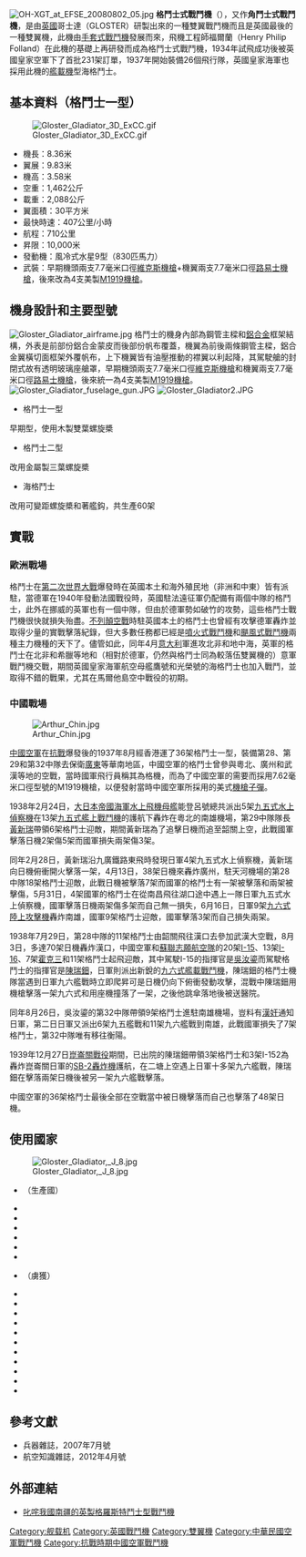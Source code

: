 {{Infobox Aircraft
  |name = 格鬥士式戰鬥機
  |image = Image:Gloster Gladiator 1.jpg
  |type = [[戰鬥機|戰鬥機]]
  |manufacturer = 哥士達（GLOSTER）
  |designer = 亨利．菲力普．科蘭
  |introduced =  1937年
  |primary user = [[英國皇家空軍|英國皇家空軍]]<br/>[[英國皇家海軍|英國皇家海軍]]<br/>[[中華民國空軍|中華民國空軍]]
  |number built = 747架
  |developed from = [[手套式戰鬥機|手套式戰鬥機]]
  |variants with their own articles = 海格鬥士
}}

[[File:OH-XGT_at_EFSE_20080802_05.jpg|thumb]]
'''格鬥士式戰鬥機'''（{{lang-en|Gloster Gladiator}}），又作'''角鬥士式戰鬥機'''，是由[[英國|英國]]哥士達（GLOSTER）研製出來的一種雙翼戰鬥機而且是英國最後的一種雙翼機，此機由[[手套式戰鬥機|手套式戰鬥機]]發展而來，飛機工程師福爾蘭（Henry Philip Folland）在此機的基礎上再研發而成為格鬥士式戰鬥機，1934年試飛成功後被英國皇家空軍下了首批231架訂單，1937年開始裝備26個飛行隊，英國皇家海軍也採用此機的[[艦載機|艦載機]]型海格鬥士。

==基本資料（格鬥士一型）==
[[File:Gloster_Gladiator_3D_ExCC.gif|thumb]]
*機長：8.36米
*翼展：9.83米
*機高：3.58米
*空重：1,462公斤
*載重：2,088公斤
*翼面積：30平方米
*最快時速：407公里/小時
*航程：710公里
*昇限：10,000米
*發動機：風冷式水星9型（830匹馬力）
*武裝：早期機頭兩支7.7毫米口徑[[維克斯機槍|維克斯機槍]]+機翼兩支7.7毫米口徑[[路易士機槍|路易士機槍]]，後來改為4支美製[[白朗寧M1919中型機槍|M1919機槍]]。

==機身設計和主要型號==
[[File:Gloster_Gladiator_airframe.jpg|thumb]]
格鬥士的機身內部為鋼管主樑和[[鋁合金|鋁合金]]框架結構，外表是前部份鋁合金蒙皮而後部份帆布覆蓋，機翼為前後兩條鋼管主樑，鋁合金翼橫切面框架外覆帆布，上下機翼皆有油壓推動的襟翼以利起降，其駕駛艙的封閉式故有透明玻璃座艙罩，早期機頭兩支7.7毫米口徑[[維克斯機槍|維克斯機槍]]和機翼兩支7.7毫米口徑[[路易士機槍|路易士機槍]]，後來統一為4支美製[[白朗寧M1919中型機槍|M1919機槍]]。
[[File:Gloster_Gladiator_fuselage_gun.JPG|thumb]]
[[File:Gloster_Gladiator2.JPG|thumb]]

*格鬥士一型
早期型，使用木製雙葉螺旋槳

*格鬥士二型
改用金屬製三葉螺旋槳

*海格鬥士
改用可變距螺旋槳和著艦鈎，共生產60架

==實戰==

===歐洲戰場===
格鬥士在[[第二次世界大戰|第二次世界大戰]]爆發時在英國本土和海外殖民地（非洲和中東）皆有派駐，當德軍在1940年發動法國戰役時，英國駐法遠征軍仍配備有兩個中隊的格鬥士，此外在挪威的英軍也有一個中隊，但由於德軍勢如破竹的攻勢，這些格鬥士戰鬥機很快就損失殆盡。[[不列顛空戰|不列顛空戰]]時駐英國本土的格鬥士也曾經有攻擊德軍轟炸並取得少量的實戰擊落紀錄，但大多數任務都已經是[[噴火式戰鬥機|噴火式戰鬥機]]和[[颶風戰鬥機|颶風式戰鬥機]]兩種主力機種的天下了。儘管如此，同年4月[[意大利|意大利]]軍進攻北非和地中海，英軍的格鬥士在北非和希臘等地和（相對於德軍，仍然與格鬥士同為較落伍雙翼機的）意軍戰鬥機交戰，期間英國皇家海軍航空母艦鷹號和光榮號的海格鬥士也加入戰鬥，並取得不錯的戰果，尤其在馬爾他島空中戰役的初期。

===中國戰場===
{{Unreferenced|time=2017-02-24T22:08:34+00:00}} 
[[File:Arthur_Chin.jpg|thumb]]

[[中華民國空軍|中國空軍]]在[[中国抗日战争|抗戰]]爆發後的1937年8月經香港運了36架格鬥士一型，裝備第28、第29和第32中隊去保衛[[廣東省|廣東]]等華南地區，中國空軍的格鬥士曾參與粵北、廣州和武漢等地的空戰，當時國軍飛行員稱其為格機，而為了中國空軍的需要而採用7.62毫米口徑型號的M1919機槍，以便發射當時中國空軍所採用的美式[[.30-06春田步槍彈|機槍子彈]]。

1938年2月24日，[[大日本帝國海軍|大日本帝國海軍]][[水上飛機母艦|水上飛機母艦]]能登呂號總共派出5架[[九五式水上偵察機|九五式水上偵察機]]在13架[[九五式艦上戰鬥機|九五式艦上戰鬥機]]的護航下轟炸在粵北的南雄機場，第29中隊隊長[[黃新瑞|黃新瑞]]帶領6架格鬥士迎敵，期間黃新瑞為了追擊日機而追至韶關上空，此戰國軍擊落日機2架傷5架而國軍損失兩架傷3架。

同年2月28日，黃新瑞沿九廣鐵路東飛時發現日軍4架九五式水上偵察機，黃新瑞向日機俯衝開火擊落一架，4月13日，38架日機來轟炸廣州，駐天河機場的第28中隊18架格鬥士迎敵，此戰日機被擊落7架而國軍的格鬥士有一架被擊落和兩架被擊傷，5月31日，4架國軍的格鬥士在從南昌飛往湖口途中遇上一隊日軍九五式水上偵察機，國軍擊落日機兩架傷多架而自己無一損失，6月16日，日軍9架[[九六式陸上攻擊機|九六式陸上攻擊機]]轟炸南雄，國軍9架格鬥士迎敵，國軍擊落3架而自己損失兩架。

1938年7月29日，第28中隊的11架格鬥士由韶關飛往漢口去參加武漢大空戰，8月3日，多達70架日機轟炸漢口，中國空軍和[[蘇聯志願航空隊|蘇聯志願航空隊]]的20架[[伊-15戰鬥機|I-15]]、13架[[伊-16戰鬥機|I-16]]、7架[[BF2C|霍克三]]和11架格鬥士起飛迎敵，其中駕駛I-15的指揮官是[[吳汝鎏|吳汝鎏]]而駕駛格鬥士的指揮官是[[陳瑞鈿|陳瑞鈿]]，日軍則派出新銳的[[九六式艦載戰鬥機|九六式艦載戰鬥機]]，陳瑞鈿的格鬥士機隊當遇到日軍九六艦戰時立即爬昇可是日機仍向下俯衝發動攻擊，混戰中陳瑞鈿用機槍擊落一架九六式和用座機撞落了一架，之後他跳傘落地後被送醫院。

同年8月26日，吳汝鎏的第32中隊帶領9架格鬥士進駐南雄機場，豈料有[[漢奸|漢奸]]通知日軍，第二日日軍又派出6架九五艦戰和11架九六艦戰到南雄，此戰國軍損失了7架格鬥士，第32中隊唯有移往衡陽。

1939年12月27日[[崑崙關戰役|崑崙關戰役]]期間，已出院的陳瑞鈿帶領3架格鬥士和3架I-152為轟炸崑崙關日軍的[[SB轟炸機|SB-2轟炸機]]護航，在二塘上空遇上日軍十多架九六艦戰，陳瑞鈿在擊落兩架日機後被另一架九六艦戰擊落。

中國空軍的36架格鬥士最後全部在空戰當中被日機擊落而自己也擊落了48架日機。

==使用國家==
[[File:Gloster_Gladiator,_J_8.jpg|thumb]]
*{{UK}}（生產國）
*{{AUS}}
*{{BEL}}
*{{ROC}}
*{{flag|Egypt|1922}}
*{{flag|Free France}}
*{{FIN}}
*{{flagcountry|Nazi Germany}}（虜獲）
*{{flag|Greece|old}}
*{{flag|Iraq|1924}}
*{{IRL}}
*{{LVA}}
*{{flag|Lithuania|1918}}
*{{NOR}}
*{{POR}}
*{{ROU}}
*{{flag|South Africa|1928}}
*{{flag|Soviet Union|1923}}
*{{SWE}}

==參考文獻==
{{Commons|Gloster Gladiator}}
*兵器雜誌，2007年7月號
*航空知識雜誌，2012年4月號

==外部連結==
*[https://web.archive.org/web/20140103161210/http://cwlam2000.0catch.com/caf34.htm 叱咤我國南疆的英製格羅斯特鬥士型戰鬥機]

{{抗戰時期中華民國軍用飛機}}

[[Category:舰载机|Category:舰载机]]
[[Category:英國戰鬥機|Category:英國戰鬥機]]
[[Category:雙翼機|Category:雙翼機]]
[[Category:中華民國空軍戰鬥機|Category:中華民國空軍戰鬥機]]
[[Category:抗戰時期中國空軍戰鬥機|Category:抗戰時期中國空軍戰鬥機]]